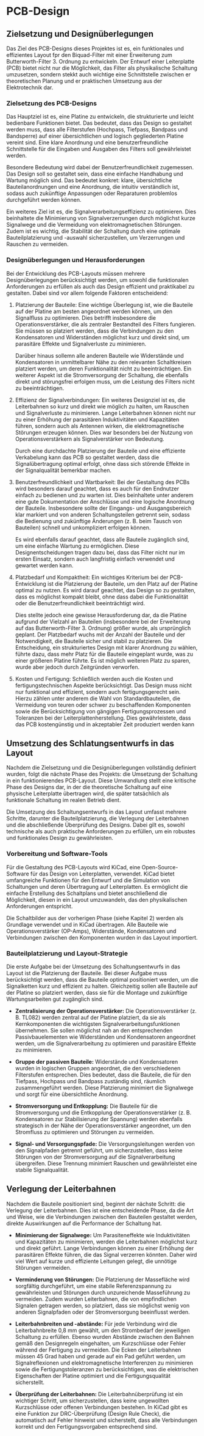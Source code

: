 # PCB-Design
## Zielsetzung und Designüberlegungen
Das Ziel des PCB-Designs dieses Projektes ist es, ein funktionales und effizientes Layout fpr den Biquad-Filter mit einer Erweiterung zum Butterworth-Filter 3. Ordnung zu entwickeln. Der Entwurf einer Leiterplatte (PCB) bietet nicht nur die Möglichkeit, das Filter als physikalische Schaltung umzusetzen, sondern stekkt auch wichtige eine Schnittstelle zwischen er theoretischen Planung und er praktischen Umsetzung aus der Elektrotechnik dar.

### Zielsetzung des PCB-Designs
Das Hauptziel ist es, eine Platine zu entwickeln, die strukturierte und leicht bedienbare Funktionen bietet. Das bedeutet, dass das Design so gestaltet werden muss, dass alle Filterstufen (Hochpass, Tiefpass, Bandpass und Bandsperre) auf einer übersichtlichen und logisch gegliederten Platine vereint sind. Eine klare Anordnung und eine benutzerfreundliche Schnittstelle für die Eingaben und Ausgaben des Filters soll gewährleistet werden.

Besondere Bedeutung wird dabei der Benutzerfreundlichkeit zugemessen. Das Design soll so gestaltet sein, dass eine einfache Handhabung und Wartung möglich sind. Das bedeutet konkret: klare, übersichtliche Bauteilanordnungen und eine Anordnung, die intuitiv verständlich ist, sodass auch zukünftige Anpassungen oder Reparaturen problemlos durchgeführt werden können.

Ein weiteres Ziel ist es, die Signalverarbeitungseffizienz zu optimieren. Dies beinhaltete die Minimierung von Signalverzerrungen durch möglichst kurze Signalwege und die Vermeidung von elektromagnetischen Störungen. Zudem ist es wichtig, die Stabilität der Schaltung durch eine optimale Bauteilplatzierung und -auswahl sicherzustellen, um Verzerrungen und Rauschen zu vermeiden.

### Designüberlegungen und Herausforderungen
Bei der Entwicklung des PCB-Layouts müssen mehrere Designüberlegungen berücksichtigt werden, um sowohl die funktionalen Anforderungen zu erfüllen als auch das Design effizient und praktikabel zu gestalten. Dabei sind vor allem folgende Faktoren entscheidend:

1. Platzierung der Bauteile:
    Eine wichtige Überlegung ist, wie die Bauteile auf der Platine am besten angeordnet werden können, um den Signalfluss zu optimieren. Dies betrifft insbesondere die Operationsverstärker, die als zentraler Bestandteil des Filters fungieren. Sie müssen so platziert werden, dass die Verbindungen zu den Kondensatoren und Widerständen möglichst kurz und direkt sind, um parasitäre Effekte und Signalverluste zu minimieren.

    Darüber hinaus sollemn alle anderen Bauteile wie Widerstände und Kondensatoren in unmittelbarer Nähe zu den relevanten Schaltkreisen platziert werden, um deren Funktionalität nicht zu beeinträchtigen. Ein weiterer Aspekt ist die Stromversorgung der Schaltung, die ebenfalls direkt und störungsfrei erfolgen muss, um die Leistung des Filters nicht zu beeinträchtigen.

2. Effizienz der Signalverbindungen:
    Ein weiteres Designziel ist es, die Leiterbahnen so kurz und direkt wie möglich zu halten, um Rauschen und Signalverluste zu minimieren. Lange Leiterbahnen können nicht nur zu einer Erhöhung der parasitären Induktivitäten und Kapazitäten führen, sondern auch als Antennen wirken, die elektromagnetische Störungen erzeugen können. Dies war besonders bei der Nutzung von Operationsverstärkern als Signalverstärker von Bedeutung.

    Durch eine durchdachte Platzierung der Bauteile und eine effiziente      Verkabelung kann das PCB so gestaltet werden, dass die Signalübertragung optimal erfolgt, ohne dass sich störende Effekte in der Signalqualität bemerkbar machen.

3. Benutzerfreundlichkeit und Wartbarkeit:
    Bei der Gestaltung des PCBs wird besonders darauf geachtet, dass es auch für den Endnutzer einfach zu bedienen und zu warten ist. Dies beinhaltete unter anderem eine gute Dokumentation der Anschlüsse und eine logische Anordnung der Bauteile. Insbesondere sollte der Eingangs- und Ausgangsbereich klar markiert und von anderen Schaltungsteilen getrennt sein, sodass die Bedienung und zukünftige Änderungen (z. B. beim Tausch von Bauteilen) schnell und unkompliziert erfolgen können.

    Es wird ebenfalls darauf geachtet, dass alle Bauteile zugänglich sind, um eine einfache Wartung zu ermöglichen. Diese Designentscheidungen tragen dazu bei, dass das Filter nicht nur im ersten Einsatz, sondern auch langfristig einfach verwendet und gewartet werden kann.

4. Platzbedarf und Kompaktheit:
    Ein wichtiges Kriterium bei der PCB-Entwicklung ist die Platzierung der Bauteile, um den Platz auf der Platine optimal zu nutzen. Es wird darauf geachtet, das Design so zu gestalten, dass es möglichst kompakt bleibt, ohne dass dabei die Funktionalität oder die Benutzerfreundlichkeit beeinträchtigt wird.

    Dies stellte jedoch eine gewisse Herausforderung dar, da die Platine aufgrund der Vielzahl an Bauteilen (insbesondere bei der Erweiterung auf das Butterworth-Filter 3. Ordnung) größer wurde, als ursprünglich geplant. Der Platzbedarf wuchs mit der Anzahl der Bauteile und der Notwendigkeit, die Bauteile sicher und stabil zu platzieren. Die Entscheidung, ein strukturiertes Design mit klarer Anordnung zu wählen, führte dazu, dass mehr Platz für die Bauteile eingeplant wurde, was zu einer größeren Platine führte. Es ist möglich weiteren Platz zu sparen, wurde aber jedoch durch Zeitgründen verworfen.

5. Kosten und Fertigung:
    Schließlich werden auch die Kosten und fertigungstechnischen Aspekte berücksichtigt. Das Design muss nicht nur funktional und effizient, sondern auch fertigungsgerecht sein. Hierzu zählen unter anderem die Wahl von Standardbauteilen, die Vermeidung von teuren oder schwer zu beschaffenden Komponenten sowie die Berücksichtigung von gängigen Fertigungsprozessen und Toleranzen bei der Leiterplattenherstellung. Dies gewährleistete, dass das PCB kostengünstig und in akzeptabler Zeit produziert werden kann

## Umsetzung des Schlatungsentwurfs in das Layout
Nachdem die Zielsetzung und die Designüberlegungen vollständig definiert wurden, folgt die nächste Phase des Projekts: die Umsetzung der Schaltung in ein funktionierendes PCB-Layout. Diese Umwandlung stellt eine kritische Phase des Designs dar, in der die theoretische Schaltung auf eine physische Leiterplatte übertragen wird, die später tatsächlich als funktionale Schaltung im realen Betrieb dient.

Die Umsetzung des Schaltungsentwurfs in das Layout umfasst mehrere Schritte, darunter die Bauteilplatzierung, die Verlegung der Leiterbahnen und die abschließende Überprüfung des Designs. Dabei gilt es, sowohl technische als auch praktische Anforderungen zu erfüllen, um ein robustes und funktionales Design zu gewährleisten.

### Vorbereitung und Software-Tools
Für die Gestaltung des PCB-Layouts wird KiCad, eine Open-Source-Software für das Design von Leiterplatten, verwendet. KiCad bietet umfangreiche Funktionen für den Entwurf und die Simulation von Schaltungen und deren Übertragung auf Leiterplatten. Es ermöglicht die einfache Erstellung des Schaltplans und bietet anschließend die Möglichkeit, diesen in ein Layout umzuwandeln, das den physikalischen Anforderungen entspricht.

Die Schaltbilder aus der vorherigen Phase (siehe Kapitel 2) werden als Grundlage verwendet und in KiCad übertragen. Alle Bauteile wie Operationsverstärker (OP-Amps), Widerstände, Kondensatoren und Verbindungen zwischen den Komponenten wurden in das Layout importiert.

### Bauteilplatzierung und Layout-Strategie
Die erste Aufgabe bei der Umsetzung des Schaltungsentwurfs in das Layout ist die Platzierung der Bauteile. Bei dieser Aufgabe muss berücksichtigt werden, dass die Bauteile optimal positioniert werden, um die Signalketten kurz und effizient zu halten. Gleichzeitig sollen alle Bauteile auf der Platine so platziert werden, dass sie für die Montage und zukünftige Wartungsarbeiten gut zugänglich sind.

- **Zentralisierung der Operationsverstärker:**
    Die Operationsverstärker (z. B. TL082) werden zentral auf der Platine platziert, da sie als Kernkomponenten die wichtigsten Signalverarbeitungsfunktionen übernehmen. Sie sollen möglichst nah an den entsprechenden Passivbauelementen wie Widerständen und Kondensatoren angeordnet werden, um die Signalverarbeitung zu optimieren und parasitäre Effekte zu minimieren.

- **Gruppe der passiven Bauteile:** 
    Widerstände und Kondensatoren wurden in logischen Gruppen angeordnet, die den verschiedenen Filterstufen entsprechen. Dies bedeutet, dass die Bauteile, die für den Tiefpass, Hochpass und Bandpass zuständig sind, räumlich zusammengeführt werden. Diese Platzierung minimiert die Signalwege und sorgt für eine übersichtliche Anordnung.

- **Stromversorgung und Entkopplung:**
    Die Bauteile für die Stromversorgung und die Entkopplung der Operationsverstärker (z. B. Kondensatoren zur Stabilisierung der Spannung) werden ebenfalls strategisch in der Nähe der Operationsverstärker angeordnet, um den Stromfluss zu optimieren und Störungen zu vermeiden.

- **Signal- und Versorgungspfade:**
    Die Versorgungsleitungen werden von den Signalpfaden getrennt geführt, um sicherzustellen, dass keine Störungen von der Stromversorgung auf die Signalverarbeitung übergreifen. Diese Trennung minimiert Rauschen und gewährleistet eine stabile Signalqualität.

## Verlegung der Leiterbahnen
Nachdem die Bauteile positioniert sind, beginnt der nächste Schritt: die Verlegung der Leiterbahnen. Dies ist eine entscheidende Phase, da die Art und Weise, wie die Verbindungen zwischen den Bauteilen gestaltet werden, direkte Auswirkungen auf die Performance der Schaltung hat.

- **Minimierung der Signalwege:** 
    Um Parasiteneffekte wie Induktivitäten und Kapazitäten zu minimieren, werden die Leiterbahnen möglichst kurz und direkt geführt. Lange Verbindungen können zu einer Erhöhung der parasitären Effekte führen, die das Signal verzerren könnten. Daher wird viel Wert auf kurze und effiziente Leitungen gelegt, die unnötige Störungen vermeiden.

- **Verminderung von Störungen:** 
    Die Platzierung der Massefläche wird sorgfältig durchgeführt, um eine stabile Referenzspannung zu gewährleisten und Störungen durch unzureichende Masseführung zu vermeiden. Zudem wurden Leiterbahnen, die von empfindlichen Signalen getragen werden, so platziert, dass sie möglichst wenig von anderen Signalpfaden oder der Stromversorgung beeinflusst werden.

- **Leiterbahnbreiten und -abstände:** 
    Für jede Verbindung wird die Leiterbahnbreite 0,8 mm gewählt, um den Strombedarf der jeweiligen Schaltung zu erfüllen. Ebenso wurden Abstände zwischen den Bahnen gemäß den Designregeln eingehalten, um Kurzschlüsse oder Fehler während der Fertigung zu vermeiden. Die Ecken der Leiterbahnen müssen 45 Grad haben und gerade auf ein Pad geführt werden, um Signalreflexionen und elektromagnetische Interferenzen zu minimieren sowie die Fertigungstoleranzen zu berücksichtigen, was die elektrischen Eigenschaften der Platine optimiert und die Fertigungsqualität sicherstellt.

- **Überprüfung der Leiterbahnen:** 
    Die Leiterbahnüberprüfung ist ein wichtiger Schritt, um sicherzustellen, dass keine ungewollten Kurzschlüsse oder offenen Verbindungen bestehen. In KiCad gibt es eine Funktion zur DRC-Überprüfung (Design Rule Check), die automatisch auf Fehler hinweist und sicherstellt, dass alle Verbindungen korrekt und den Fertigungsvorgaben entsprechend sind.

<!-- ![Platine](images/PCB_Platine.webp){#fig-Platine} -->

